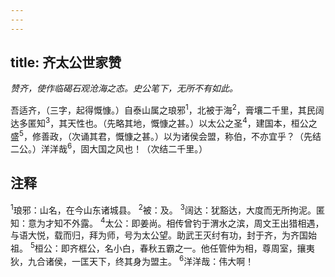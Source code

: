 ```yaml
---
---
---
```

title: 齐太公世家赞
---



*赞齐，使作临碣石观沧海之态。史公笔下，无所不有如此。*

吾适齐，（三字，起得慨慷。）自泰山属之琅邪<sup>1</sup>，北被于海<sup>2</sup>，膏壤二千里，其民阔达多匿知<sup>3</sup>，其天性也。（先略其地，慨慷之甚。）以太公之圣<sup>4</sup>，建国本，桓公之盛<sup>5</sup>，修善政，（次诵其君，慨慷之甚。）以为诸侯会盟，称伯，不亦宜乎？（先结二公。）洋洋哉<sup>6</sup>，固大国之风也！（次结二千里。）

## 注释

<sup>1</sup>琅邪：山名，在今山东诸城县。
<sup>2</sup>被：及。
<sup>3</sup>阔达：犹豁达，大度而无所拘泥。匿知：意为才知不外露。
<sup>4</sup>太公：即姜尚。相传曾钓于渭水之滨，周文王出猎相遇，与语大悦，载而归，拜为师，号为太公望。助武王灭纣有功，封于齐，为齐国始祖。
<sup>5</sup>桓公：即齐框公，名小白，春秋五霸之一。他任管仲为相，尊周室，攘夷狄，九合诸侯，一匡天下，终其身为盟主。
<sup>6</sup>洋洋哉：伟大啊！